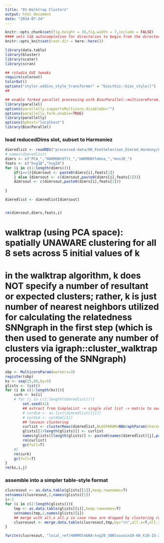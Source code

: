 ```yaml
---
title: "01-Walktrap Clusters"
output: html_document
date: "2024-07-24"
---
```


```r
knitr::opts_chunk$set(fig.height = 10,fig.width = 7,include = FALSE)
#### sets tab autocompletion for directories to begin from the directory containing the .Rproj session, instead of the script's directory if different
knitr::opts_knit$set(root.dir = here::here())

library(data.table)
library(bluster)
library(scater)
library(scran)

## rstudio GUI tweaks
require(colorout)
ColorOut()
options("styler.addins_style_transformer" = "biocthis::bioc_style()")
##

## enable forked parallel processing with BiocParallel::multicoreParam, future::, etc. seemed to need this a couple times, but otherwise havent so its here as a preventative measure.
library(parallel)
options(parallelly.supportsMulticore.disableOn="")
options(parallelly.fork.enable=TRUE)
library(parallelly)
options(bphost="localhost")
library(BiocParallel)

```

### load reducedDims slot, subset to Harmoniez
```r
dimredlist <- readRDS("processed-data/06_FeatSelection_Dimred_Harmony/02-LCfiltered_2HVGsets_dimredslot.RDS")
# names(dimredlist)
dimrs <- c("PCA_","HARMONYdflt_","HARMONYlmbna_","mnn30_")
feats <- c("hvg10","hvg20")
for (i in c(1:length(dimrs))){
    if(i==1){dimrsout <- paste0(dimrs[i],feats[1])
    } else {dimrsout <- c(dimrsout,paste0(dimrs[i],feats[1]))}
    dimrsout <- c(dimrsout,paste0(dimrs[i],feats[2]))
    
}

dimredlist <- dimredlist[dimrsout]


rm(dimrsout,dimrs,feats,i)
```

# walktrap (using PCA space): spatially UNAWARE clustering for all 8 sets across 5 initial values of k
# in the walktrap algorithm, k does NOT specify a number of resultant or expected clusters; rather, k is just number of nearest neighbors utilized for calculating the relatedness SNNgraph in the first step (which is then used to generate any number of clusters via igraph::cluster_walktrap processing of the SNNgraph)
```r
sbp <- MulticoreParam(workers=3)
register(sbp)
ks <- seq(25,60,by=5)
glists <- list()
for (i in c(1:length(ks))){
    curk <- ks[i]
    # for (j in c(1:length(dimredlist))){
        set.seed(42)
        ## extract from SimpleList -> single slot list -> matrix to avoid errors
        # curdim <- as.list(dimredlist[[j]])
        # curdim <- curdim[[1]]
        ## louvain clustering
        curlist <- clusterRows(dimredlist,BLUSPARAM=NNGraphParam(shared=T,k=curk,BPPARAM=sbp,cluster.fun="louvain"))
        glists[[1+length(glists)]] <- curlist
        names(glists)[length(glists)] <- paste0(names(dimredlist)[j],paste0("k",curk,"_louvain"))
        rm(curlist)
        gc(full=T)
    #}
    rm(curk)
    gc(full=T)
}
rm(ks,i,j)
```

### assemble into a simpler table-style format
```r
clusresout <- as.data.table(glists[[1]],keep.rownames=T)
setnames(clusresout,2,names(glists)[1])
i<-2
for (i in c(2:length(glists))){
    tmp <- as.data.table(glists[[i]],keep.rownames=T)
    setnames(tmp,2,names(glists)[i])
    ## merge with all.x all.y in case rows are dropped by clustering (don't know that it happens but just to be prepared):
    clusresout <- merge.data.table(clusresout,tmp,by="rn",all.x=T,all.y=T)
}

fwrite(clusresout, "local_ref/HARMOlmbNA-hvg20_SNNlouvain10-60_k10-15-20.txt",sep='\t',quote=F)




```

